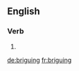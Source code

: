 ==English==

===Verb===
{{head|en|present participle}}

# {{present participle of|brigue|lang=en|nocat=1}}

[[de:briguing]]
[[fr:briguing]]